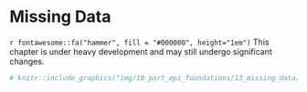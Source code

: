 # Missing Data

```{=html}
<!-- 
Hidden comments placeholder
---------------------------

To preview:
bookdown::preview_chapter("chapters/10_part_epi_foundations/13_missing_data.Rmd")

Copy and paste:
👆**Here's what we did above:**
-->
```

::: under-construction
`r fontawesome::fa("hammer", fill = "#000000", height="1em")` This chapter is under heavy development and may still undergo significant changes.
:::

```r
# knitr::include_graphics("img/10_part_epi_foundations/13_missing_data/figure.png")
```